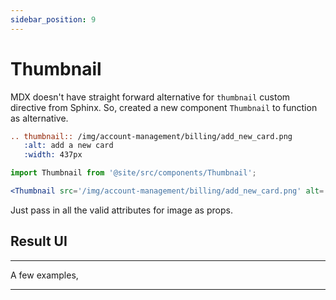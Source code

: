 ```yaml
---
sidebar_position: 9
---
```



# Thumbnail

MDX doesn't have straight forward alternative for `thumbnail` custom directive from Sphinx. So, created a new component
`Thumbnail` to function as alternative.

<Tabs>
  <TabItem value="sphinx" label="Sphinx - RST" default>

```rest
.. thumbnail:: /img/account-management/billing/add_new_card.png
   :alt: add a new card
   :width: 437px
```

  </TabItem>
  <TabItem value="docusaurus" label="Docusaurus - MDX">

```jsx
import Thumbnail from '@site/src/components/Thumbnail';

<Thumbnail src='/img/account-management/billing/add_new_card.png' alt='add a new card' width='437px' />;
```

  </TabItem>
</Tabs>

Just pass in all the valid attributes for image as props.

## Result UI

<Thumbnail src='/img/account-management/billing/add_new_card.png' alt='add a new card' width='437px' />

<hr />

A few examples,

<Thumbnail src='/img/account-management/billing/coupon_redemption.png' alt='Coupons and Credits' />

<hr />

<Thumbnail src='/img/account-management/billing/invoice_settings.png' alt='invoice settings' />
